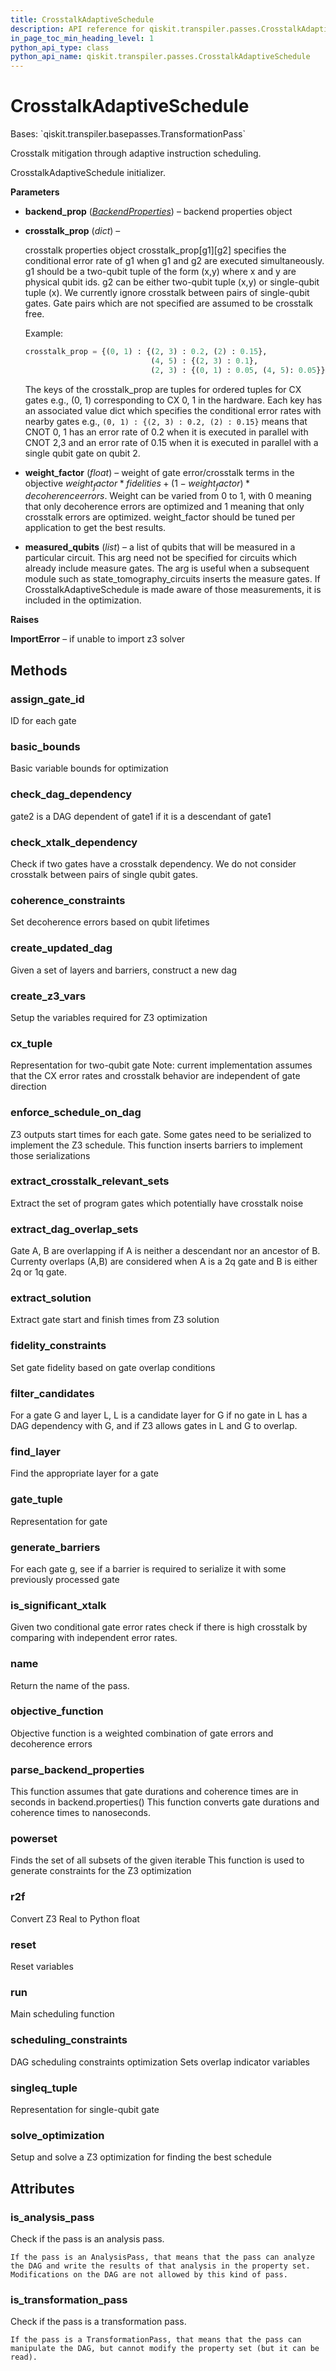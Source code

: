 ```yaml
---
title: CrosstalkAdaptiveSchedule
description: API reference for qiskit.transpiler.passes.CrosstalkAdaptiveSchedule
in_page_toc_min_heading_level: 1
python_api_type: class
python_api_name: qiskit.transpiler.passes.CrosstalkAdaptiveSchedule
---
```


# CrosstalkAdaptiveSchedule

<Class id="qiskit.transpiler.passes.CrosstalkAdaptiveSchedule" isDedicatedPage={true} github="https://github.com/qiskit/qiskit/tree/stable/0.18/qiskit/transpiler/passes/optimization/crosstalk_adaptive_schedule.py" signature="CrosstalkAdaptiveSchedule(*args, **kwargs)" modifiers="class">
  Bases: `qiskit.transpiler.basepasses.TransformationPass`

  Crosstalk mitigation through adaptive instruction scheduling.

  CrosstalkAdaptiveSchedule initializer.

  **Parameters**

  *   **backend\_prop** ([*BackendProperties*](qiskit.providers.models.BackendProperties "qiskit.providers.models.BackendProperties")) – backend properties object

  *   **crosstalk\_prop** (*dict*) –

      crosstalk properties object crosstalk\_prop\[g1]\[g2] specifies the conditional error rate of g1 when g1 and g2 are executed simultaneously. g1 should be a two-qubit tuple of the form (x,y) where x and y are physical qubit ids. g2 can be either two-qubit tuple (x,y) or single-qubit tuple (x). We currently ignore crosstalk between pairs of single-qubit gates. Gate pairs which are not specified are assumed to be crosstalk free.

      Example:

      ```python
      crosstalk_prop = {(0, 1) : {(2, 3) : 0.2, (2) : 0.15},
                                  (4, 5) : {(2, 3) : 0.1},
                                  (2, 3) : {(0, 1) : 0.05, (4, 5): 0.05}}
      ```

      The keys of the crosstalk\_prop are tuples for ordered tuples for CX gates e.g., (0, 1) corresponding to CX 0, 1 in the hardware. Each key has an associated value dict which specifies the conditional error rates with nearby gates e.g., `(0, 1) : {(2, 3) : 0.2, (2) : 0.15}` means that CNOT 0, 1 has an error rate of 0.2 when it is executed in parallel with CNOT 2,3 and an error rate of 0.15 when it is executed in parallel with a single qubit gate on qubit 2.

  *   **weight\_factor** (*float*) – weight of gate error/crosstalk terms in the objective $weight_factor*fidelities + (1-weight_factor)*decoherence errors$. Weight can be varied from 0 to 1, with 0 meaning that only decoherence errors are optimized and 1 meaning that only crosstalk errors are optimized. weight\_factor should be tuned per application to get the best results.

  *   **measured\_qubits** (*list*) – a list of qubits that will be measured in a particular circuit. This arg need not be specified for circuits which already include measure gates. The arg is useful when a subsequent module such as state\_tomography\_circuits inserts the measure gates. If CrosstalkAdaptiveSchedule is made aware of those measurements, it is included in the optimization.

  **Raises**

  **ImportError** – if unable to import z3 solver

  ## Methods

  <span id="qiskit-transpiler-passes-crosstalkadaptiveschedule-assign-gate-id" />

  ### assign\_gate\_id

  <Function id="qiskit.transpiler.passes.CrosstalkAdaptiveSchedule.assign_gate_id" signature="CrosstalkAdaptiveSchedule.assign_gate_id(dag)">
    ID for each gate
  </Function>

  <span id="qiskit-transpiler-passes-crosstalkadaptiveschedule-basic-bounds" />

  ### basic\_bounds

  <Function id="qiskit.transpiler.passes.CrosstalkAdaptiveSchedule.basic_bounds" signature="CrosstalkAdaptiveSchedule.basic_bounds()">
    Basic variable bounds for optimization
  </Function>

  <span id="qiskit-transpiler-passes-crosstalkadaptiveschedule-check-dag-dependency" />

  ### check\_dag\_dependency

  <Function id="qiskit.transpiler.passes.CrosstalkAdaptiveSchedule.check_dag_dependency" signature="CrosstalkAdaptiveSchedule.check_dag_dependency(gate1, gate2)">
    gate2 is a DAG dependent of gate1 if it is a descendant of gate1
  </Function>

  <span id="qiskit-transpiler-passes-crosstalkadaptiveschedule-check-xtalk-dependency" />

  ### check\_xtalk\_dependency

  <Function id="qiskit.transpiler.passes.CrosstalkAdaptiveSchedule.check_xtalk_dependency" signature="CrosstalkAdaptiveSchedule.check_xtalk_dependency(t_1, t_2)">
    Check if two gates have a crosstalk dependency. We do not consider crosstalk between pairs of single qubit gates.
  </Function>

  <span id="qiskit-transpiler-passes-crosstalkadaptiveschedule-coherence-constraints" />

  ### coherence\_constraints

  <Function id="qiskit.transpiler.passes.CrosstalkAdaptiveSchedule.coherence_constraints" signature="CrosstalkAdaptiveSchedule.coherence_constraints()">
    Set decoherence errors based on qubit lifetimes
  </Function>

  <span id="qiskit-transpiler-passes-crosstalkadaptiveschedule-create-updated-dag" />

  ### create\_updated\_dag

  <Function id="qiskit.transpiler.passes.CrosstalkAdaptiveSchedule.create_updated_dag" signature="CrosstalkAdaptiveSchedule.create_updated_dag(layers, barriers)">
    Given a set of layers and barriers, construct a new dag
  </Function>

  <span id="qiskit-transpiler-passes-crosstalkadaptiveschedule-create-z3-vars" />

  ### create\_z3\_vars

  <Function id="qiskit.transpiler.passes.CrosstalkAdaptiveSchedule.create_z3_vars" signature="CrosstalkAdaptiveSchedule.create_z3_vars()">
    Setup the variables required for Z3 optimization
  </Function>

  <span id="qiskit-transpiler-passes-crosstalkadaptiveschedule-cx-tuple" />

  ### cx\_tuple

  <Function id="qiskit.transpiler.passes.CrosstalkAdaptiveSchedule.cx_tuple" signature="CrosstalkAdaptiveSchedule.cx_tuple(gate)">
    Representation for two-qubit gate Note: current implementation assumes that the CX error rates and crosstalk behavior are independent of gate direction
  </Function>

  <span id="qiskit-transpiler-passes-crosstalkadaptiveschedule-enforce-schedule-on-dag" />

  ### enforce\_schedule\_on\_dag

  <Function id="qiskit.transpiler.passes.CrosstalkAdaptiveSchedule.enforce_schedule_on_dag" signature="CrosstalkAdaptiveSchedule.enforce_schedule_on_dag(input_gate_times)">
    Z3 outputs start times for each gate. Some gates need to be serialized to implement the Z3 schedule. This function inserts barriers to implement those serializations
  </Function>

  <span id="qiskit-transpiler-passes-crosstalkadaptiveschedule-extract-crosstalk-relevant-sets" />

  ### extract\_crosstalk\_relevant\_sets

  <Function id="qiskit.transpiler.passes.CrosstalkAdaptiveSchedule.extract_crosstalk_relevant_sets" signature="CrosstalkAdaptiveSchedule.extract_crosstalk_relevant_sets()">
    Extract the set of program gates which potentially have crosstalk noise
  </Function>

  <span id="qiskit-transpiler-passes-crosstalkadaptiveschedule-extract-dag-overlap-sets" />

  ### extract\_dag\_overlap\_sets

  <Function id="qiskit.transpiler.passes.CrosstalkAdaptiveSchedule.extract_dag_overlap_sets" signature="CrosstalkAdaptiveSchedule.extract_dag_overlap_sets(dag)">
    Gate A, B are overlapping if A is neither a descendant nor an ancestor of B. Currenty overlaps (A,B) are considered when A is a 2q gate and B is either 2q or 1q gate.
  </Function>

  <span id="qiskit-transpiler-passes-crosstalkadaptiveschedule-extract-solution" />

  ### extract\_solution

  <Function id="qiskit.transpiler.passes.CrosstalkAdaptiveSchedule.extract_solution" signature="CrosstalkAdaptiveSchedule.extract_solution()">
    Extract gate start and finish times from Z3 solution
  </Function>

  <span id="qiskit-transpiler-passes-crosstalkadaptiveschedule-fidelity-constraints" />

  ### fidelity\_constraints

  <Function id="qiskit.transpiler.passes.CrosstalkAdaptiveSchedule.fidelity_constraints" signature="CrosstalkAdaptiveSchedule.fidelity_constraints()">
    Set gate fidelity based on gate overlap conditions
  </Function>

  <span id="qiskit-transpiler-passes-crosstalkadaptiveschedule-filter-candidates" />

  ### filter\_candidates

  <Function id="qiskit.transpiler.passes.CrosstalkAdaptiveSchedule.filter_candidates" signature="CrosstalkAdaptiveSchedule.filter_candidates(candidates, layer, layer_id, triplet)">
    For a gate G and layer L, L is a candidate layer for G if no gate in L has a DAG dependency with G, and if Z3 allows gates in L and G to overlap.
  </Function>

  <span id="qiskit-transpiler-passes-crosstalkadaptiveschedule-find-layer" />

  ### find\_layer

  <Function id="qiskit.transpiler.passes.CrosstalkAdaptiveSchedule.find_layer" signature="CrosstalkAdaptiveSchedule.find_layer(layers, triplet)">
    Find the appropriate layer for a gate
  </Function>

  <span id="qiskit-transpiler-passes-crosstalkadaptiveschedule-gate-tuple" />

  ### gate\_tuple

  <Function id="qiskit.transpiler.passes.CrosstalkAdaptiveSchedule.gate_tuple" signature="CrosstalkAdaptiveSchedule.gate_tuple(gate)">
    Representation for gate
  </Function>

  <span id="qiskit-transpiler-passes-crosstalkadaptiveschedule-generate-barriers" />

  ### generate\_barriers

  <Function id="qiskit.transpiler.passes.CrosstalkAdaptiveSchedule.generate_barriers" signature="CrosstalkAdaptiveSchedule.generate_barriers(layers)">
    For each gate g, see if a barrier is required to serialize it with some previously processed gate
  </Function>

  <span id="qiskit-transpiler-passes-crosstalkadaptiveschedule-is-significant-xtalk" />

  ### is\_significant\_xtalk

  <Function id="qiskit.transpiler.passes.CrosstalkAdaptiveSchedule.is_significant_xtalk" signature="CrosstalkAdaptiveSchedule.is_significant_xtalk(gate1, gate2)">
    Given two conditional gate error rates check if there is high crosstalk by comparing with independent error rates.
  </Function>

  <span id="qiskit-transpiler-passes-crosstalkadaptiveschedule-name" />

  ### name

  <Function id="qiskit.transpiler.passes.CrosstalkAdaptiveSchedule.name" signature="CrosstalkAdaptiveSchedule.name()">
    Return the name of the pass.
  </Function>

  <span id="qiskit-transpiler-passes-crosstalkadaptiveschedule-objective-function" />

  ### objective\_function

  <Function id="qiskit.transpiler.passes.CrosstalkAdaptiveSchedule.objective_function" signature="CrosstalkAdaptiveSchedule.objective_function()">
    Objective function is a weighted combination of gate errors and decoherence errors
  </Function>

  <span id="qiskit-transpiler-passes-crosstalkadaptiveschedule-parse-backend-properties" />

  ### parse\_backend\_properties

  <Function id="qiskit.transpiler.passes.CrosstalkAdaptiveSchedule.parse_backend_properties" signature="CrosstalkAdaptiveSchedule.parse_backend_properties()">
    This function assumes that gate durations and coherence times are in seconds in backend.properties() This function converts gate durations and coherence times to nanoseconds.
  </Function>

  <span id="qiskit-transpiler-passes-crosstalkadaptiveschedule-powerset" />

  ### powerset

  <Function id="qiskit.transpiler.passes.CrosstalkAdaptiveSchedule.powerset" signature="CrosstalkAdaptiveSchedule.powerset(iterable)">
    Finds the set of all subsets of the given iterable This function is used to generate constraints for the Z3 optimization
  </Function>

  <span id="qiskit-transpiler-passes-crosstalkadaptiveschedule-r2f" />

  ### r2f

  <Function id="qiskit.transpiler.passes.CrosstalkAdaptiveSchedule.r2f" signature="CrosstalkAdaptiveSchedule.r2f(val)">
    Convert Z3 Real to Python float
  </Function>

  <span id="qiskit-transpiler-passes-crosstalkadaptiveschedule-reset" />

  ### reset

  <Function id="qiskit.transpiler.passes.CrosstalkAdaptiveSchedule.reset" signature="CrosstalkAdaptiveSchedule.reset()">
    Reset variables
  </Function>

  <span id="qiskit-transpiler-passes-crosstalkadaptiveschedule-run" />

  ### run

  <Function id="qiskit.transpiler.passes.CrosstalkAdaptiveSchedule.run" signature="CrosstalkAdaptiveSchedule.run(dag)">
    Main scheduling function
  </Function>

  <span id="qiskit-transpiler-passes-crosstalkadaptiveschedule-scheduling-constraints" />

  ### scheduling\_constraints

  <Function id="qiskit.transpiler.passes.CrosstalkAdaptiveSchedule.scheduling_constraints" signature="CrosstalkAdaptiveSchedule.scheduling_constraints()">
    DAG scheduling constraints optimization Sets overlap indicator variables
  </Function>

  <span id="qiskit-transpiler-passes-crosstalkadaptiveschedule-singleq-tuple" />

  ### singleq\_tuple

  <Function id="qiskit.transpiler.passes.CrosstalkAdaptiveSchedule.singleq_tuple" signature="CrosstalkAdaptiveSchedule.singleq_tuple(gate)">
    Representation for single-qubit gate
  </Function>

  <span id="qiskit-transpiler-passes-crosstalkadaptiveschedule-solve-optimization" />

  ### solve\_optimization

  <Function id="qiskit.transpiler.passes.CrosstalkAdaptiveSchedule.solve_optimization" signature="CrosstalkAdaptiveSchedule.solve_optimization()">
    Setup and solve a Z3 optimization for finding the best schedule
  </Function>

  ## Attributes

  ### is\_analysis\_pass

  <Attribute id="qiskit.transpiler.passes.CrosstalkAdaptiveSchedule.is_analysis_pass">
    Check if the pass is an analysis pass.

    If the pass is an AnalysisPass, that means that the pass can analyze the DAG and write the results of that analysis in the property set. Modifications on the DAG are not allowed by this kind of pass.
  </Attribute>

  ### is\_transformation\_pass

  <Attribute id="qiskit.transpiler.passes.CrosstalkAdaptiveSchedule.is_transformation_pass">
    Check if the pass is a transformation pass.

    If the pass is a TransformationPass, that means that the pass can manipulate the DAG, but cannot modify the property set (but it can be read).
  </Attribute>
</Class>

